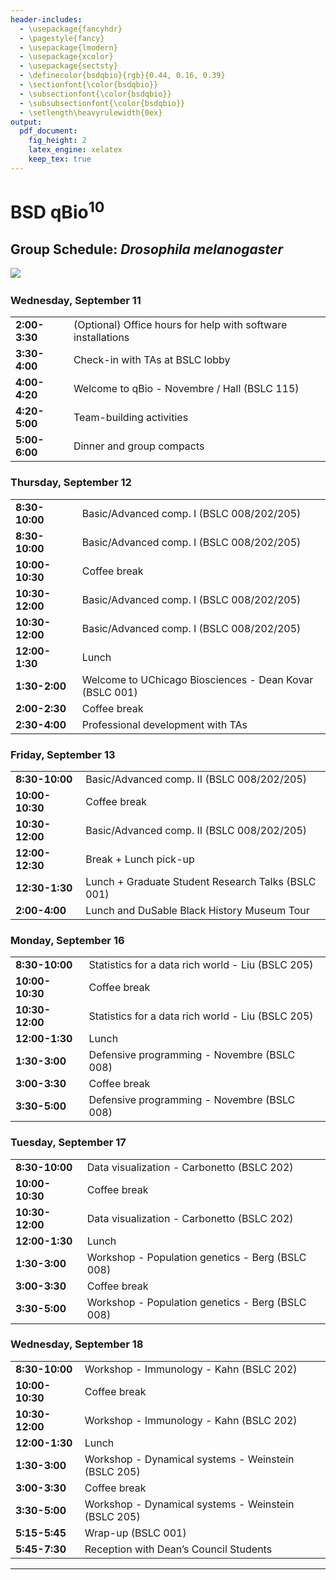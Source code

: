 ```yaml
---
header-includes:
  - \usepackage{fancyhdr}
  - \pagestyle{fancy}
  - \usepackage{lmodern}
  - \usepackage{xcolor}
  - \usepackage{sectsty}
  - \definecolor{bsdqbio}{rgb}{0.44, 0.16, 0.39}
  - \sectionfont{\color{bsdqbio}}
  - \subsectionfont{\color{bsdqbio}}
  - \subsubsectionfont{\color{bsdqbio}}
  - \setlength\heavyrulewidth{0ex}
output:
  pdf_document:
    fig_height: 2
    latex_engine: xelatex
    keep_tex: true
---
```

# BSD qBio$^{10}$ 

## Group Schedule: *Drosophila melanogaster*
 ![](https://github.com/StefanoAllesina/BSD-QBio5/raw/master/logo_group/Drosophila_melanogaster.png)     

### Wednesday, September 11 

------------------    --------------------------------------------------------------
**2:00-3:30**         (Optional) Office hours for help with software installations  
**3:30-4:00**         Check-in with TAs at BSLC lobby                               
**4:00-4:20**         Welcome to qBio - Novembre / Hall (BSLC 115)                  
**4:20-5:00**         Team-building activities                                      
**5:00-6:00**         Dinner and group compacts                                     
------------------    --------------------------------------------------------------

### Thursday, September 12 

------------------    --------------------------------------------------------------
**8:30-10:00**        Basic/Advanced comp. I (BSLC 008/202/205)                     
**8:30-10:00**        Basic/Advanced comp. I (BSLC 008/202/205)                     
**10:00-10:30**       Coffee break                                                  
**10:30-12:00**       Basic/Advanced comp. I (BSLC 008/202/205)                     
**10:30-12:00**       Basic/Advanced comp. I (BSLC 008/202/205)                     
**12:00-1:30**        Lunch                                                         
**1:30-2:00**         Welcome to UChicago Biosciences - Dean Kovar (BSLC 001)       
**2:00-2:30**         Coffee break                                                  
**2:30-4:00**         Professional development with TAs                             
------------------    --------------------------------------------------------------

### Friday, September 13 

------------------    --------------------------------------------------------------
**8:30-10:00**        Basic/Advanced comp. II (BSLC 008/202/205)                    
**10:00-10:30**       Coffee break                                                  
**10:30-12:00**       Basic/Advanced comp. II (BSLC 008/202/205)                    
**12:00-12:30**       Break + Lunch pick-up                                         
**12:30-1:30**        Lunch + Graduate Student Research Talks (BSLC 001)            
**2:00-4:00**          Lunch and DuSable Black History Museum Tour                  
------------------    --------------------------------------------------------------

### Monday, September 16 

------------------    --------------------------------------------------------------
**8:30-10:00**        Statistics for a data rich world - Liu (BSLC 205)             
**10:00-10:30**       Coffee break                                                  
**10:30-12:00**       Statistics for a data rich world - Liu (BSLC 205)             
**12:00-1:30**        Lunch                                                         
**1:30-3:00**         Defensive programming - Novembre (BSLC 008)                   
**3:00-3:30**         Coffee break                                                  
**3:30-5:00**         Defensive programming - Novembre (BSLC 008)                   
------------------    --------------------------------------------------------------

### Tuesday, September 17 

------------------    --------------------------------------------------------------
**8:30-10:00**        Data visualization - Carbonetto (BSLC 202)                    
**10:00-10:30**       Coffee break                                                  
**10:30-12:00**       Data visualization - Carbonetto (BSLC 202)                    
**12:00-1:30**        Lunch                                                         
**1:30-3:00**         Workshop - Population genetics - Berg (BSLC 008)              
**3:00-3:30**         Coffee break                                                  
**3:30-5:00**         Workshop - Population genetics - Berg (BSLC 008)              
------------------    --------------------------------------------------------------

### Wednesday, September 18 

------------------    --------------------------------------------------------------
**8:30-10:00**        Workshop - Immunology - Kahn (BSLC 202)                       
**10:00-10:30**       Coffee break                                                  
**10:30-12:00**       Workshop - Immunology - Kahn (BSLC 202)                       
**12:00-1:30**        Lunch                                                         
**1:30-3:00**         Workshop - Dynamical systems - Weinstein (BSLC 205)           
**3:00-3:30**         Coffee break                                                  
**3:30-5:00**         Workshop - Dynamical systems - Weinstein (BSLC 205)           
**5:15-5:45**         Wrap-up (BSLC 001)                                            
**5:45-7:30**         Reception with Dean's Council Students                        
------------------    --------------------------------------------------------------



-------


